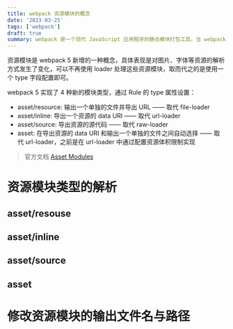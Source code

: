 ```yaml
---
title: webpack 资源模块的概念
date: '2023-03-25'
tags: ['webpack']
draft: true
summary: webpack 是一个现代 JavaScript 应用程序的静态模块打包工具。当 webpack 处理应用程序时，它会将一切资源都看作是模块，不管是代码资源如 JS、CSS 等，还是非代码资源如图片、字体等，这些模块之间是会存在依赖关系的。从入口开始，它会递归地构建一个依赖关系图，其中包含应用程序所需的每个模块，然后将这些模块打包成一个或多个bundle。在 webpack 中，entry、output、loader、plugins 和 mode 等配置项决定了如何构建依赖关系图。
---
```


资源模块是 webpack 5 新增的一种概念，具体表现是对图片、字体等资源的解析方式发生了变化，可以不再使用 loader 处理这些资源模块，取而代之的是使用一个 type 字段配置即可。

webpack 5 实现了 4 种新的模块类型，通过 Rule 的 type 属性设置：

- asset/resource: 输出一个单独的文件并导出 URL —— 取代 file-loader
- asset/inline: 导出一个资源的 data URI —— 取代 url-loader
- asset/source: 导出资源的源代码 —— 取代 raw-loader
- asset: 在导出资源的 data URI 和输出一个单独的文件之间自动选择 —— 取代 url-loader，之前是在 url-loader 中通过配置资源体积限制实现

> 官方文档 [Asset Modules](https://webpack.js.org/guides/asset-modules/)

# 资源模块类型的解析

## asset/resouse

## asset/inline

## asset/source

## asset

# 修改资源模块的输出文件名与路径
